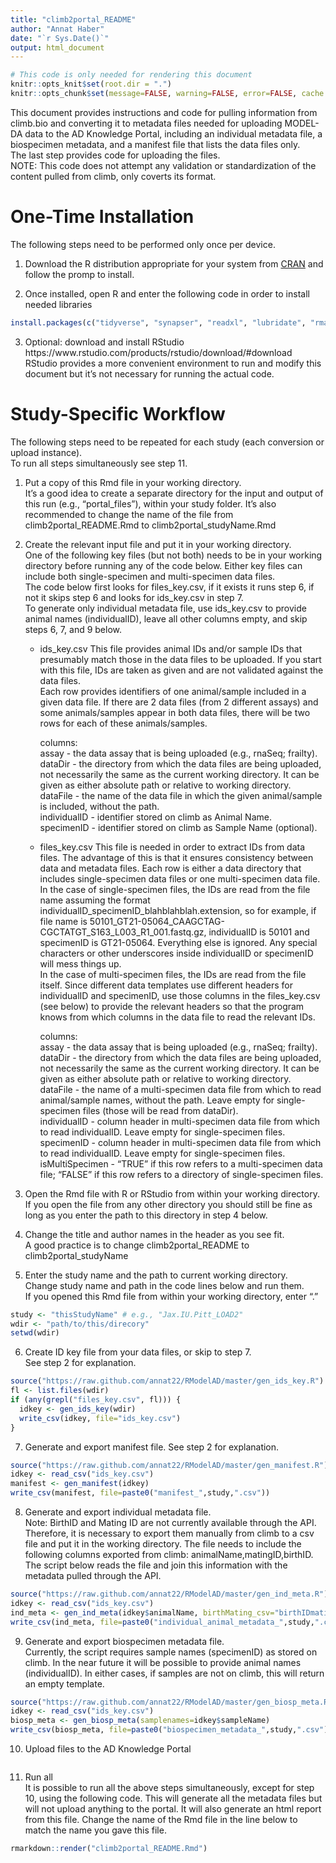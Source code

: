 ```yaml
---
title: "climb2portal_README"
author: "Annat Haber"
date: "`r Sys.Date()`"
output: html_document
---
```


```r
# This code is only needed for rendering this document
knitr::opts_knit$set(root.dir = ".")
knitr::opts_chunk$set(message=FALSE, warning=FALSE, error=FALSE, cache = FALSE, eval=FALSE)
```

This document provides instructions and code for pulling information from climb.bio and converting it to metadata files needed for uploading MODEL-DA data to the AD Knowledge Portal, including an individual metadata file, a biospecimen metadata, and a manifest file that lists the data files only.  
The last step provides code for uploading the files.    
NOTE: This code does not attempt any validation or standardization of the content pulled from climb, only coverts its format.

# One-Time Installation

The following steps need to be performed only once per device.  

1. Download the R distribution appropriate for your system from [CRAN](https://cran.r-project.org/) and follow the promp to install.

2. Once installed, open R and enter the following code in order to install needed libraries
```r
install.packages(c("tidyverse", "synapser", "readxl", "lubridate", "rmarkdown"))
```

3. Optional: download and install RStudio https://www.rstudio.com/products/rstudio/download/#download
RStudio provides a more convenient environment to run and modify this document but it's not necessary for running the actual code.

# Study-Specific Workflow

The following steps need to be repeated for each study (each conversion or upload instance).  
To run all steps simultaneously see step 11.

1. Put a copy of this Rmd file in your working directory.  
It's a good idea to create a separate directory for the input and output of this run (e.g., "portal_files"), within your study folder. It's also recommended to change the name of the file from climb2portal_README.Rmd to climb2portal_studyName.Rmd

2. Create the relevant input file and put it in your working directory.  
One of the following key files (but not both) needs to be in your working directory before running any of the code below. Either key files can include both single-specimen and multi-specimen data files.  
The code below first looks for files_key.csv, if it exists it runs step 6, if not it skips step 6 and looks for ids_key.csv in step 7.  
To generate only individual metadata file, use ids_key.csv to provide animal names (individualID), leave all other columns empty, and skip steps 6, 7, and 9 below.

      * ids_key.csv 
      This file provides animal IDs and/or sample IDs that presumably match those in the data files to be uploaded. If you start with this file, IDs are taken as given and are not validated against the data files.   
      Each row provides identifiers of one animal/sample included in a given data file. If there are 2 data files (from 2 different assays) and some animals/samples appear in both data files, there will be two rows for each of these animals/samples.  
    
        columns:  
        assay - the data assay that is being uploaded (e.g., rnaSeq; frailty).  
        dataDir - the directory from which the data files are being uploaded, not necessarily the same as the current working directory. It can be given as either absolute path or relative to working directory.  
        dataFile - the name of the data file in which the given animal/sample is included, without the path.  
        individualID - identifier stored on climb as Animal Name.  
        specimenID -   identifier stored on climb as Sample Name (optional).  
      
      * files_key.csv 
      This file is needed in order to extract IDs from data files. The advantage of this is that it ensures consistency between data and metadata files. Each row is either a data directory that includes single-specimen data files or one multi-specimen data file.  
      In the case of single-specimen files, the IDs are read from the file name assuming the format individualID_specimenID_blahblahblah.extension, so for example, if file name is 50101_GT21-05064_CAAGCTAG-CGCTATGT_S163_L003_R1_001.fastq.gz, individualID is 50101 and specimenID is GT21-05064. Everything else is ignored. Any special characters or other underscores inside individualID or specimenID will mess things up.  
      In the case of multi-specimen files, the IDs are read from the file itself. Since different data templates use different headers for individualID and specimenID, use those columns in the files_key.csv (see below) to provide the relevant headers so that the program knows from which columns in the data file to read the relevant IDs.  
      
        columns:  
        assay - the data assay that is being uploaded (e.g., rnaSeq; frailty).  
        dataDir - the directory from which the data files are being uploaded, not necessarily the same as the current working directory. It can be given as either absolute path or relative to working directory.  
        dataFile - the name of a multi-specimen data file from which to read animal/sample names, without the path.   Leave empty for single-specimen files (those will be read from dataDir).  
        individualID - column header in multi-specimen data file from which to read individualID. Leave empty for single-specimen files.  
        specimenID - column header in multi-specimen data file from which to read individualID. Leave empty for single-specimen files.  
        isMultiSpecimen - "TRUE" if this row refers to a multi-specimen data file; "FALSE" if this row refers to a directory of single-specimen files.  
                
3. Open the Rmd file with R or RStudio from within your working directory.  
If you open the file from any other directory you should still be fine as long as you enter the path to this directory in step 4 below.

4. Change the title and author names in the header as you see fit.  
A good practice is to change climb2portal_README to climb2portal_studyName

5. Enter the study name and the path to current working directory.    
Change study name and path in the code lines below and run them.  
If you opened this Rmd file from within your working directory, enter "."
```r
study <- "thisStudyName" # e.g., "Jax.IU.Pitt_LOAD2"
wdir <- "path/to/this/direcory"
setwd(wdir)
```

6. Create ID key file from your data files, or skip to step 7.  
See step 2 for explanation.
```r
source("https://raw.github.com/annat22/RModelAD/master/gen_ids_key.R")
fl <- list.files(wdir)
if (any(grepl("files_key.csv", fl))) {
  idkey <- gen_ids_key(wdir)
  write_csv(idkey, file="ids_key.csv")
}
```

7. Generate and export manifest file.
See step 2 for explanation.
```r
source("https://raw.github.com/annat22/RModelAD/master/gen_manifest.R")
idkey <- read_csv("ids_key.csv")
manifest <- gen_manifest(idkey)
write_csv(manifest, file=paste0("manifest_",study,".csv"))
```

8. Generate and export individual metadata file.  
Note: BirthID and Mating ID are not currently available through the API. Therefore, it is necessary to export them manually from climb to a csv file and put it in the working directory. The file needs to include the following columns exported from climb: animalName,matingID,birthID. The script below reads the file and join this information with the metadata pulled through the API.
```r
source("https://raw.github.com/annat22/RModelAD/master/gen_ind_meta.R")
idkey <- read_csv("ids_key.csv")
ind_meta <- gen_ind_meta(idkey$animalName, birthMating_csv="birthIDmatingID.csv")
write_csv(ind_meta, file=paste0("individual_animal_metadata_",study,".csv"))
```

9. Generate and export biospecimen metadata file.  
Currently, the script requires sample names (specimenID) as stored on climb. In the near future it will be possible to provide animal names (individualID). In either cases, if samples are not on climb, this will return an empty template.
```r
source("https://raw.github.com/annat22/RModelAD/master/gen_biosp_meta.R")
idkey <- read_csv("ids_key.csv")
biosp_meta <- gen_biosp_meta(samplenames=idkey$sampleName)
write_csv(biosp_meta, file=paste0("biospecimen_metadata_",study,".csv"))
```

10. Upload files to the AD Knowledge Portal
```r
```

11. Run all  
It is possible to run all the above steps simultaneously, except for step 10, using the following code. 
This will generate all the metadata files but will not upload anything to the portal. It will also generate an html report from this file.
Change the name of the Rmd file in the line below to match the name you gave this file.
```r
rmarkdown::render("climb2portal_README.Rmd")
```

